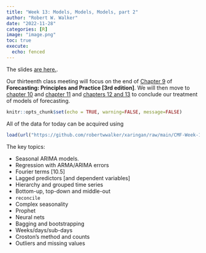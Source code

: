 ```yaml
---
title: "Week 13: Models, Models, Models, part 2"
author: "Robert W. Walker"
date: "2022-11-28"
categories: [R]
image: "image.png"
toc: true
execute: 
  echo: fenced
---
```


The slides [are here.](https://robertwwalker.github.io/xaringan/CMF-Week-11/index.html).

Our thirteenth class meeting will focus on the end of [Chapter 9](https://otexts.com/fpp3/arima.html)  of __Forecasting: Principles and Practice [3rd edition]__.  We will then move to [chapter 10](https://robertwwalker.github.io/xaringan/CH10HA) and [chapter 11](https://robertwwalker.github.io/xaringan/CH11HA) and [chapters 12 and 13](https://robertwwalker.github.io/xaringan/CH13HA) to conclude our treatment of models of forecasting.

```r
knitr::opts_chunk$set(echo = TRUE, warning=FALSE, message=FALSE)
```


All of the data for today can be acquired using 

```r
load(url("https://github.com/robertwwalker/xaringan/raw/main/CMF-Week-11/data/FullWorkspace.RData"))
```

The key topics:

- Seasonal ARIMA models.
- Regression with ARMA/ARIMA errors
- Fourier terms [10.5]
- Lagged predictors [and dependent variables]
- Hierarchy and grouped time series
- Bottom-up, top-down and middle-out
- `reconcile`
- Complex seasonality
- Prophet
- Neural nets
- Bagging and bootstrapping
- Weeks/days/sub-days
- Croston's method and counts
- Outliers and missing values

